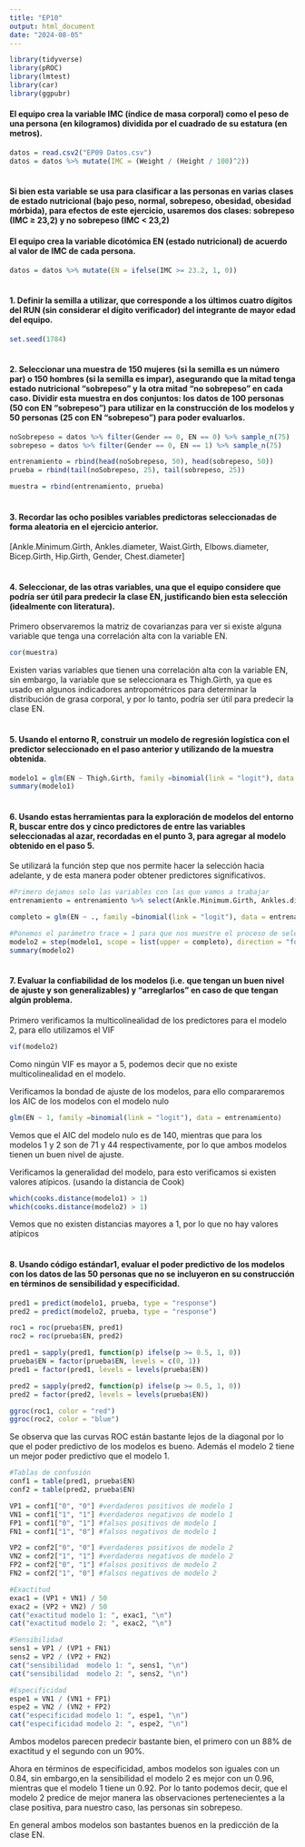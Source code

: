 ```yaml
---
title: "EP10"
output: html_document
date: "2024-08-05"
---
```

```r
library(tidyverse)
library(pROC)
library(lmtest)
library(car)
library(ggpubr)
```

#### El equipo crea la variable IMC (índice de masa corporal) como el peso de una persona (en kilogramos) dividida por el cuadrado de su estatura (en metros).
```r
datos = read.csv2("EP09 Datos.csv")
datos = datos %>% mutate(IMC = (Weight / (Height / 100)^2))
```

#### <br> Si bien esta variable se usa para clasificar a las personas en varias clases de estado nutricional (bajo peso, normal, sobrepeso, obesidad, obesidad mórbida), para efectos de este ejercicio, usaremos dos clases: sobrepeso (IMC ≥ 23,2) y no sobrepeso (IMC < 23,2)
#### El equipo crea la variable dicotómica EN (estado nutricional) de acuerdo al valor de IMC de cada persona.
```r
datos = datos %>% mutate(EN = ifelse(IMC >= 23.2, 1, 0))
```

#### <br> 1. Definir la semilla a utilizar, que corresponde a los últimos cuatro dígitos del RUN (sin considerar el dígito verificador) del integrante de mayor edad del equipo.
```r
set.seed(1784)
```

#### <br> 2. Seleccionar una muestra de 150 mujeres (si la semilla es un número par) o 150 hombres (si la semilla es impar), asegurando que la mitad tenga estado nutricional “sobrepeso” y la otra mitad “no sobrepeso” en cada caso. Dividir esta muestra en dos conjuntos: los datos de 100 personas (50 con EN “sobrepeso”) para utilizar en la construcción de los modelos y 50 personas (25 con EN “sobrepeso”) para poder evaluarlos.
```r
noSobrepeso = datos %>% filter(Gender == 0, EN == 0) %>% sample_n(75)
sobrepeso = datos %>% filter(Gender == 0, EN == 1) %>% sample_n(75)

entrenamiento = rbind(head(noSobrepeso, 50), head(sobrepeso, 50))
prueba = rbind(tail(noSobrepeso, 25), tail(sobrepeso, 25))

muestra = rbind(entrenamiento, prueba)
```

#### <br> 3. Recordar las ocho posibles variables predictoras seleccionadas de forma aleatoria en el ejercicio anterior.

[Ankle.Minimum.Girth, Ankles.diameter, Waist.Girth, Elbows.diameter, Bicep.Girth, Hip.Girth, Gender, Chest.diameter]

#### <br> 4. Seleccionar, de las otras variables, una que el equipo considere que podría ser útil para predecir la clase EN, justificando bien esta selección (idealmente con literatura).

Primero observaremos la matriz de covarianzas para ver si existe alguna variable que tenga una correlación alta con la variable EN.
```r
cor(muestra)
```
Existen varias variables que tienen una correlación alta con la variable EN, sin embargo, la variable que se seleccionara es Thigh.Girth, ya que es usado en algunos indicadores antropométricos para determinar la distribución de grasa corporal, y por lo tanto, podría ser útil para predecir la clase EN.


#### <br> 5. Usando el entorno R, construir un modelo de regresión logística con el predictor seleccionado en el paso anterior y utilizando de la muestra obtenida.
```r
modelo1 = glm(EN ~ Thigh.Girth, family =binomial(link = "logit"), data = entrenamiento)
summary(modelo1)
```

#### <br> 6. Usando estas herramientas para la exploración de modelos del entorno R, buscar entre dos y cinco predictores de entre las variables seleccionadas al azar, recordadas en el punto 3, para agregar al modelo obtenido en el paso 5.

Se utilizará la función step que nos permite hacer la selección hacia adelante, y de esta manera poder obtener predictores significativos.

```r
#Primero dejamos solo las variables con las que vamos a trabajar
entrenamiento = entrenamiento %>% select(Ankle.Minimum.Girth, Ankles.diameter, Waist.Girth, Elbows.diameter, Bicep.Girth, Hip.Girth, Gender, Chest.diameter, EN, Thigh.Girth)

completo = glm(EN ~ ., family =binomial(link = "logit"), data = entrenamiento)

#Ponemos el parámetro trace = 1 para que nos muestre el proceso de selección
modelo2 = step(modelo1, scope = list(upper = completo), direction = "forward", trace = 1)
summary(modelo2)
```

#### <br> 7. Evaluar la confiabilidad de los modelos (i.e. que tengan un buen nivel de ajuste y son generalizables) y “arreglarlos” en caso de que tengan algún problema.

Primero verificamos la multicolinealidad de los predictores para el modelo 2, para ello utilizamos el VIF
```r
vif(modelo2)
```
Como ningún VIF es mayor a 5, podemos decir que no existe multicolinealidad en el modelo.

Verificamos la bondad de ajuste de los modelos, para ello compararemos los AIC de los modelos con el modelo nulo
```r
glm(EN ~ 1, family =binomial(link = "logit"), data = entrenamiento)
```
Vemos que el AIC del modelo nulo es de 140, mientras que para los modelos 1 y 2 son de 71 y 44 respectivamente, por lo que ambos modelos tienen un buen nivel de ajuste.

Verificamos la generalidad del modelo, para esto verificamos si existen valores atípicos. (usando la distancia de Cook)
```r
which(cooks.distance(modelo1) > 1)
which(cooks.distance(modelo2) > 1)
``` 
Vemos que no existen distancias mayores a 1, por lo que no hay valores atípicos

#### <br> 8. Usando código estándar1, evaluar el poder predictivo de los modelos con los datos de las 50 personas que no se incluyeron en su construcción en términos de sensibilidad y especificidad.
```r
pred1 = predict(modelo1, prueba, type = "response")
pred2 = predict(modelo2, prueba, type = "response")

roc1 = roc(prueba$EN, pred1)
roc2 = roc(prueba$EN, pred2)

pred1 = sapply(pred1, function(p) ifelse(p >= 0.5, 1, 0))
prueba$EN = factor(prueba$EN, levels = c(0, 1))
pred1 = factor(pred1, levels = levels(prueba$EN))

pred2 = sapply(pred2, function(p) ifelse(p >= 0.5, 1, 0))
pred2 = factor(pred2, levels = levels(prueba$EN))

ggroc(roc1, color = "red")
ggroc(roc2, color = "blue")
```

Se observa que las curvas ROC están bastante lejos de la diagonal por lo que el poder predictivo de los modelos es bueno. Además el modelo 2 tiene un mejor poder predictivo que el modelo 1.

```r
#Tablas de confusión
conf1 = table(pred1, prueba$EN)
conf2 = table(pred2, prueba$EN)

VP1 = conf1["0", "0"] #verdaderos positivos de modelo 1
VN1 = conf1["1", "1"] #verdaderos negativos de modelo 1
FP1 = conf1["0", "1"] #falsos positivos de modelo 1
FN1 = conf1["1", "0"] #falsos negativos de modelo 1

VP2 = conf2["0", "0"] #verdaderos positivos de modelo 2
VN2 = conf2["1", "1"] #verdaderos negativos de modelo 2
FP2 = conf2["0", "1"] #falsos positivos de modelo 2
FN2 = conf2["1", "0"] #falsos negativos de modelo 2

#Exactitud
exac1 = (VP1 + VN1) / 50
exac2 = (VP2 + VN2) / 50
cat("exactitud modelo 1: ", exac1, "\n")
cat("exactitud modelo 2: ", exac2, "\n")

#Sensibilidad
sens1 = VP1 / (VP1 + FN1)
sens2 = VP2 / (VP2 + FN2)
cat("sensibilidad  modelo 1: ", sens1, "\n")
cat("sensibilidad  modelo 2: ", sens2, "\n")

#Especificidad
espe1 = VN1 / (VN1 + FP1)
espe2 = VN2 / (VN2 + FP2)
cat("especificidad modelo 1: ", espe1, "\n")
cat("especificidad modelo 2: ", espe2, "\n")
```
Ambos modelos parecen predecir bastante bien, el primero con un 88% de exactitud y el segundo con un 90%.

Ahora en términos de especificidad, ambos modelos son iguales con un 0.84, sin embargo,en la sensibilidad el modelo 2 es mejor con un 0.96, mientras que el modelo 1 tiene un 0.92. Por lo tanto podemos decir, que el modelo 2 predice de mejor manera las observaciones pertenecientes a la clase positiva, para nuestro caso, las personas sin sobrepeso.

En general ambos modelos son bastantes buenos en la predicción de la clase EN.
